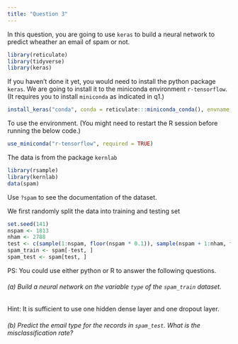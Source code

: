 ```yaml
---
title: "Question 3"
---
```


In this question, you are going to use `keras` to build a neural network to predict wheather an email of spam or not.


```r
library(reticulate)
library(tidyverse)
library(keras)
```

If you haven't done it yet, you would need to install the python package `keras`. 
We are going to install it to the miniconda environment `r-tensorflow`. 
(It requires you to install `miniconda` as indicated in q1.)


```r
install_keras("conda", conda = reticulate:::miniconda_conda(), envname = "r-tensorflow")
```

To use the environment. (You might need to restart the R session before running the below code.)
```r
use_miniconda("r-tensorflow", required = TRUE)
```

The data is from the package `kernlab`

```r
library(rsample)
library(kernlab)
data(spam)
```
Use `?spam` to see the documentation of the dataset.

We first randomly split the data into training and testing set

```r
set.seed(141)
nspam <- 1813
nham <- 2788
test <- c(sample(1:nspam, floor(nspam * 0.1)), sample(nspam + 1:nham, floor(nham * 0.1)))
spam_train <- spam[-test, ]
spam_test <- spam[test, ]
```



PS: You could use either python or R to answer the following questions.


###### (a) Build a neural network on the variable `type` of the `spam_train` dataset.

Hint: It is sufficient to use one hidden dense layer and one dropout layer.




###### (b) Predict the email type for the records in `spam_test`. What is the misclassification rate?
